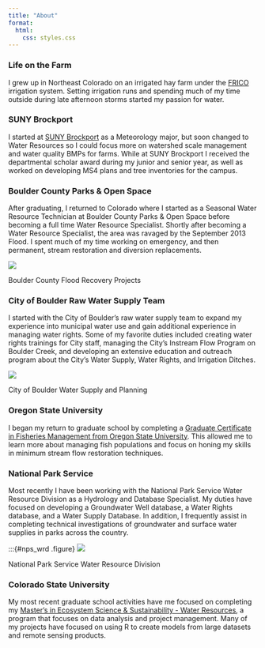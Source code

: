 ```yaml
---
title: "About"
format:
  html:
    css: styles.css
---
```


### Life on the Farm

I grew up in Northeast Colorado on an irrigated hay farm under the [FRICO](https://www.farmersres.com/about) irrigation system. Setting irrigation runs and spending much of my time outside during late afternoon storms started my passion for water.

### SUNY Brockport

I started at [SUNY Brockport](https://www.brockport.edu/) as a Meteorology major, but soon changed to Water Resources so I could focus more on watershed scale management and water quality BMPs for farms. While at SUNY Brockport I received the departmental scholar award during my junior and senior year, as well as worked on developing MS4 plans and tree inventories for the campus.

### Boulder County Parks & Open Space

After graduating, I returned to Colorado where I started as a Seasonal Water Resource Technician at Boulder County Parks & Open Space before becoming a full time Water Resource Specialist. Shortly after becoming a Water Resource Specialist, the area was ravaged by the September 2013 Flood. I spent much of my time working on emergency, and then permanent, stream restoration and diversion replacements.

:::{#bc_flood .figure}
[![](images/bc_flood.jpg)](https://bouldercounty.gov/open-space/management/flood-recovery-projects/)

Boulder County Flood Recovery Projects
:::

### City of Boulder Raw Water Supply Team

I started with the City of Boulder's raw water supply team to expand my experience into municipal water use and gain additional experience in managing water rights. Some of my favorite duties included creating water rights trainings for City staff, managing the City's Instream Flow Program on Boulder Creek, and developing an extensive education and outreach program about the City's Water Supply, Water Rights, and Irrigation Ditches. 

:::{#cob_water .figure}
[![](images/cob_water.png)](https://bouldercolorado.gov/services/water-supply-and-planning)

City of Boulder Water Supply and Planning
:::

### Oregon State University

I began my return to graduate school by completing a [Graduate Certificate in Fisheries Management from Oregon State University](https://ecampus.oregonstate.edu/online-degrees/graduate/fisheries-management/). This allowed me to learn more about managing fish populations and focus on honing my skills in minimum stream flow restoration techniques.

### National Park Service

Most recently I have been working with the National Park Service Water Resource Division as a Hydrology and Database Specialist. My duties have focused on developing a Groundwater Well database, a Water Rights database, and a Water Supply Database. In addition, I frequently assist in completing technical investigations of groundwater and surface water supplies in parks across the country.

:::{#nps_wrd .figure}
[![](images/nps_wrd.png)](https://www.nps.gov/orgs/1439/index.htm)

National Park Service Water Resource Division

### Colorado State University

My most recent graduate school activities have me focused on completing my [Master's in Ecosystem Science & Sustainability - Water Resources](https://warnercnr.colostate.edu/ess/professional-masters-ecosystem-science-and-sustainability/water-resources-degree-track-psm-ess/), a program that focuses on data analysis and project management. Many of my projects have focused on using R to create models from large datasets and remote sensing products.

